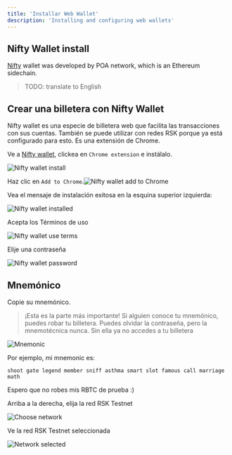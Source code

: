 ---
title: 'Installar Web Wallet'
description: 'Installing and configuring web wallets'
---

## Nifty Wallet install

[Nifty](https://www.poa.network/for-users/nifty-wallet) wallet was developed by POA network, which is an Ethereum sidechain.

> TODO: translate to English

## Crear una billetera con Nifty Wallet

Nifty wallet es una especie de billetera web que facilita las transacciones con sus cuentas.
También se puede utilizar con redes RSK porque ya está configurado para esto. Es una extensión de Chrome.

Ve a [Nifty wallet](https://www.poa.network/for-users/nifty-wallet), clickea en `Chrome extension` e instálalo.

![Nifty wallet install](/img/courses/dev/01/wallet/install-web-wallet/image-10.png)

Haz clic en `Add to Chrome`.![Nifty wallet add to Chrome](/img/courses/dev/01/wallet/install-web-wallet/image-11.png)

Vea el mensaje de instalación exitosa en la esquina superior izquierda:

![Nifty wallet installed](/img/courses/dev/01/wallet/install-web-wallet/image-12.png)

Acepta los Términos de uso

![Nifty wallet use terms](/img/courses/dev/01/wallet/install-web-wallet/image-13.png)

Elije una contraseña

![Nifty wallet password](/img/courses/dev/01/wallet/install-web-wallet/image-14.png)

## Mnemónico

Copie su mnemónico.

> ¡Esta es la parte más importante! Si alguien conoce tu mnemónico, puedes robar tu billetera. Puedes olvidar la contraseña, pero la mnemotécnica nunca. Sin ella ya no accedes a tu billetera

![Mnemonic](/img/courses/dev/01/wallet/install-web-wallet/image-15.png)

Por ejemplo, mi mnemonic es:

```
shoot gate legend member sniff asthma smart slot famous call marriage math
```

Espero que no robes mis RBTC de prueba :)

Arriba a la derecha, elija la red RSK Testnet

![Choose network](/img/courses/dev/01/wallet/install-web-wallet/image-16.png)

Ve la red RSK Testnet seleccionada

![Network selected](/img/courses/dev/01/wallet/install-web-wallet/image-17.png)
